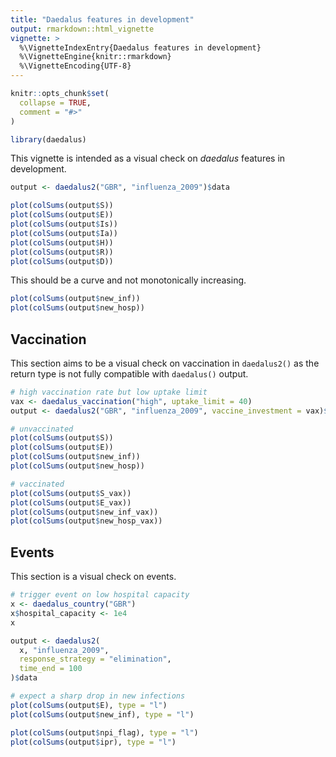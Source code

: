 ```yaml
---
title: "Daedalus features in development"
output: rmarkdown::html_vignette
vignette: >
  %\VignetteIndexEntry{Daedalus features in development}
  %\VignetteEngine{knitr::rmarkdown}
  %\VignetteEncoding{UTF-8}
---
```


```r
knitr::opts_chunk$set(
  collapse = TRUE,
  comment = "#>"
)
```

```r
library(daedalus)
```

This vignette is intended as a visual check on _daedalus_ features in development.

```r
output <- daedalus2("GBR", "influenza_2009")$data

plot(colSums(output$S))
plot(colSums(output$E))
plot(colSums(output$Is))
plot(colSums(output$Ia))
plot(colSums(output$H))
plot(colSums(output$R))
plot(colSums(output$D))
```

This should be a curve and not monotonically increasing.

```r
plot(colSums(output$new_inf))
plot(colSums(output$new_hosp))
```

## Vaccination

This section aims to be a visual check on vaccination in `daedalus2()` as the return type is not fully compatible with `daedalus()` output.

```r
# high vaccination rate but low uptake limit
vax <- daedalus_vaccination("high", uptake_limit = 40)
output <- daedalus2("GBR", "influenza_2009", vaccine_investment = vax)$data

# unvaccinated
plot(colSums(output$S))
plot(colSums(output$E))
plot(colSums(output$new_inf))
plot(colSums(output$new_hosp))

# vaccinated
plot(colSums(output$S_vax))
plot(colSums(output$E_vax))
plot(colSums(output$new_inf_vax))
plot(colSums(output$new_hosp_vax))
```

## Events

This section is a visual check on events.

```r
# trigger event on low hospital capacity
x <- daedalus_country("GBR")
x$hospital_capacity <- 1e4
x

output <- daedalus2(
  x, "influenza_2009",
  response_strategy = "elimination",
  time_end = 100
)$data

# expect a sharp drop in new infections
plot(colSums(output$E), type = "l")
plot(colSums(output$new_inf), type = "l")

plot(colSums(output$npi_flag), type = "l")
plot(colSums(output$ipr), type = "l")
```
